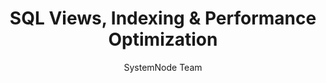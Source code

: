 ---
guideId: SQL-101
moduleId: SQL-07
title: SQL Views, Indexing & Performance Optimization
description: Learn how to create views, use indexing, and optimize query performance.
author: SystemNode Team
---